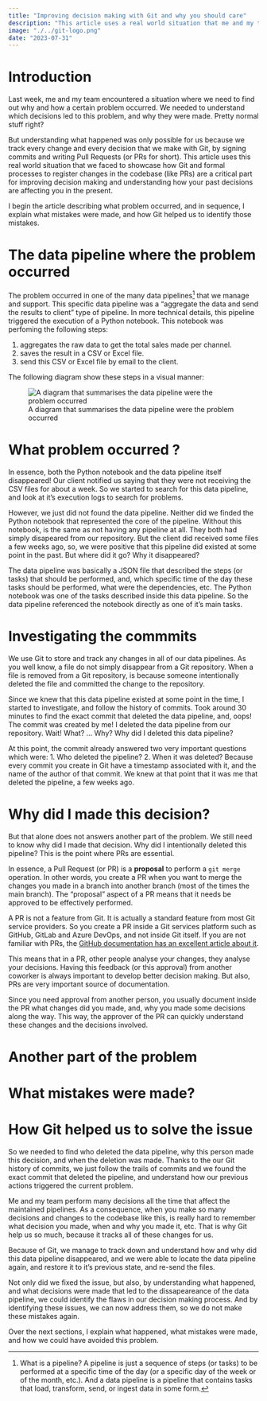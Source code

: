 ```yaml
---
title: "Improving decision making with Git and why you should care"
description: "This article uses a real world situation that me and my team encountered to show how you can improve decision making in your team by tracking the decisions you make with Git"
image: "./../git-logo.png"
date: "2023-07-31"
---
```


# Introduction

Last week, me and my team encountered a situation where we need to find out why and how
a certain problem occurred. We needed to understand which decisions led
to this problem, and why they were made. Pretty normal stuff right?

But understanding what happened was only possible for us because we track every change and every decision that we make with Git,
by signing commits and writing Pull Requests (or PRs for short). This article uses this real world situation that we faced
to showcase how Git and formal processes to register changes in the codebase (like PRs) are a critical part for
improving decision making and understanding how your past decisions are affecting you in the present.

I begin the article describing what problem occurred, and in sequence, I explain what mistakes were made, and how Git helped
us to identify those mistakes.

# The data pipeline where the problem occurred

The problem occurred in one of the many data pipelines[^what-is-pipelines] that we manage and support. This specific data pipeline was a
"aggregate the data and send the results to client" type of pipeline. In more technical details, this pipeline
triggered the execution of a Python notebook. This notebook was perfoming the following steps:


[^what-is-pipelines]: What is a pipeline? A pipeline is just a sequence of steps (or tasks)
to be performed at a specific time of the day (or a specific day of the week or of the month, etc.).
And a data pipeline is a pipeline that contains tasks that load, transform, send, or ingest data in some form.


1. aggregates the raw data to get the total sales made per channel.
2. saves the result in a CSV or Excel file.
3. send this CSV or Excel file by email to the client.

The following diagram show these steps in a visual manner: 

![A diagram that summarises the data pipeline were the problem occurred](./../diagrams-en.png)


# What problem occurred ?

In essence, both the Python notebook and the data pipeline itself disappeared! Our client notified us saying that they were not receiving the CSV files for about a week.
So we started to search for this data pipeline, and look at it's execution logs to search for problems.

However, we just did not found the data pipeline. Neither did we finded the Python notebook that represented the core of the pipeline.
Without this notebook, is the same as not having any pipeline at all. They both had simply disapeared from our repository.
But the client did received some files a few weeks ago, so,
we were positive that this pipeline did existed at some point in the past. But where did it go? Why it disappeared?

The data pipeline was basically a JSON file that described the steps (or tasks) that should be performed, and, which specific time of the day these tasks
should be performed, what were the dependencies, etc. The Python notebook was one of the tasks described inside this data pipeline. So the data pipeline
referenced the notebook directly as one of it's main tasks.


# Investigating the commmits

We use Git to store and track any changes in all of our data pipelines. As you well know, a file
do not simply disappear from a Git repository. When a file is removed from a Git repository, 
is because someone intentionally deleted the file and committed the change to the repository.

Since we knew that this data pipeline existed at some point in the time, I started to investigate,
and follow the history of commits. Took around 30 minutes to find the exact commit that deleted the
data pipeline, and, oops! The commit was created by me! I deleted the data pipeline from our
repository. Wait! What? ... Why? Why did I deleted this data pipeline?

At this point, the commit already answered
two very important questions which were: 1. Who deleted the pipeline? 2. When it was deleted?
Because every commit you create in Git have a timestamp associated with it, and the name of the author of
that commit. We knew at that point that it was me that deleted the pipeline, a few weeks ago.



# Why did I made this decision?

But that alone does not answers another part of the problem. We still need to know why did I made that decision.
Why did I intentionally deleted this pipeline? This is the point where PRs are essential.

In essence, a Pull Request (or PR) is a **proposal** to perform a `git merge` operation. 
In other words, you create a PR when you want to merge the changes you made in a branch into another branch
(most of the times the main branch). The "proposal" aspect of a PR means that it needs be approved to be effectively performed.

A PR is not a feature from
Git. It is actually a standard feature from most Git service providers. So you create a PR inside a Git services platform such as GitHub,
GitLab and Azure DevOps, and not inside Git itself.
If you are not familiar with PRs, the [GitHub documentation has an excellent article about it](<https://docs.github.com/en/pull-requests/collaborating-with-pull-requests/proposing-changes-to-your-work-with-pull-requests/about-pull-requests>).


This means that in a PR, other people analyse your changes, they analyse your decisions. Having this feedback (or this approval)
from another coworker is always important to develop better decision making. But also, PRs are very important source of
documentation.

Since you need approval from another person, you usually document inside the PR what changes did you made, and, why you
made some decisions along the way. This way, the approver of the PR can quickly understand these changes and the decisions involved.




# Another part of the problem


# What mistakes were made?




# How Git helped us to solve the issue


So we needed to find who deleted the data pipeline, why this person made this decision, and when the deletion
was made. Thanks to the our Git history of commits, we just follow the trails of commits and we found the exact
commit that deleted the pipeline, and understand how our previous actions triggered the current problem.


Me and my team perform many decisions all the time that affect the maintained pipelines.
As a consequence, when you make so many decisions and changes to the codebase like this, is really hard to remember what decision you made, when and
why you made it, etc. That is why Git help us so much, because it tracks all of these changes for us.



Because of Git, we manage to track down and understand how and why did this data pipeline disappeared, and
we were able to locate the data pipeline again, and restore it to it's previous state,
and re-send the files.

Not only did we fixed the issue, but also, by understanding what happened, and what decisions were made
that led to the dissapeareance of the data pipeline, we could identify the flaws in our decision making process.
And by identifying these issues, we can now address them, so we do not make these mistakes again.

Over the next sections, I explain what happened, what mistakes were made, and how we could have avoided this problem.


